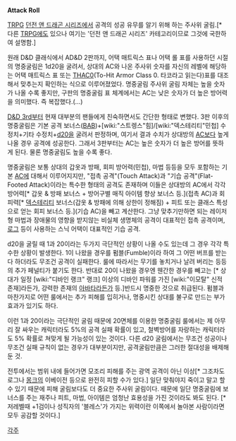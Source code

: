 '''Attack Roll'''

[[TRPG]] [[던전 앤 드래곤 시리즈]]에서 공격의 성공 유무를 알기 위해 하는 주사위 굴림.[* 다른 [[TRPG]]에도 있으나 여기는 '던전 앤 드래곤 시리즈' 카테고리이므로 그것에 국한하여 설명함.]

원래 D&D 클래식에서 AD&D 2판까지, 어택 매트릭스 표나 어택 롤 표를 사용하던 시절의 명중굴림은 1d20을 굴려서, 상대의 AC와 나온 주사위 숫자를 자신의 레벨에 해당하는 어택 매트릭스 표 또는 [[THAC0]](To-Hit Armor Class 0. 타코라고 읽는다)표를 대조해서 맞추는지 확인하는 식으로 이루어졌었다. 명중굴림 주사위 굴림 자체는 높을 숫자가 나올 수록 좋지만, 구판의 명중굴림 표 체계에서는 AC는 낮은 숫자가 더 높은 방어력을 의미했다. 즉 복잡했다.(…)

[[D&D 3rd]]부터 현재 대부분의 팬들에게 친숙하면서도 간단한 형태로 변했다. 3판 이후의 명중굴림은 기본 공격 보너스([[BAB]])+[wiki:"스트렝스"힘]/[wiki:"덱스테리티"민첩] 수정치+기타 수정치+[[d20]]을 굴려서 판정하며, 여기서 결과 수치가 상대방의 [[AC]]보다 높게 나올 경우 공격에 성공한다. 그래서 3판부터는 AC는 높은 숫자가 더 높은 방어를 뜻하게 된다. 물론 명중굴림도 높을 수록 좋다.

명중굴림은 보통 상대의 갑옷과 방패, 회피 방어력(민첩), 마법 등등을 모두 포함하는 기본 [[AC]]에 대해서 이루어지지만, "접촉 공격"(Touch Attack)과 "기습 공격"(Flat-Footed Attack)이라는 특수한 형태의 공격도 존재하며 이들은 상대방의 AC에서 각각 방어력[* 갑옷 & 방패 보너스 + 방어구별 매직 아이템 향상 보너스 등.](접촉 AC)과 회피력[* [[덱스테리티]] 보너스(갑옷 & 방패에 의해 상한이 정해짐) + 피트 또는 클래스 특성으로 얻는 회피 보너스 등.](기습 AC)을 빼고 계산한다. 그냥 맞추기만하면 되는 레이저형 마법과 장애물의 영향을 받지않는 비실체 생명체의 공격이 대표적인 접촉 공격이며, [[로그]] 등이 사용하는 스닉 어택이 대표적인 기습 공격.

d20을 굴릴 때 1과 20이라는 두가지 극단적인 상황이 나올 수도 있는데 그 경우 각각 특수한 상황이 발생한다. 1이 나왔을 경우를 펌블(Fumble)이라 하여 그 어떤 버프를 받는다 하더라도 무조건 공격이 실패한다. 룰에 따라서는 무기를 놓치거나 날려 버리는 등등의 추가 페널티가 붙기도 한다. 반대로 20이 나왔을 경우엔 웬간한 경우를 빼고는 [* 상대가 일정 [wiki:"디바인 랭크" 랭크] 이상의 디바인 파워를 가진 [wiki:"이모탈" 신적 존재]라든가, 강력한 존재의 [[아바타]]라든가 등.]반드시 명중한 것으로 취급된다. 펌블과 마찬가지로 어떤 룰에서는 추가 피해를 입히거나, 명중시킨 상대를 불구로 만드는 부가 효과가 있기도 하다.

이런 1과 20이라는 극단적인 굴림 때문에 20면체를 이용한 명중굴림 룰에서는 제 아무리 잘 싸우는 캐릭터라도 5%의 공격 실패 확률이 있고, 철벽방어를 자랑하는 캐릭터라도 5% 확률로 쳐맞게 될 가능성이 있는 것이다. 다른 d20 굴림에서는 무조건 성공이나 무조건 실패 규칙이 없는 경우가 대부분이지만, 공격굴림만큼은 그러한 절대성을 배제해둔 것.

전투에서는 범위 내에 들어가면 모조리 피해를 주는 광역 공격이 아닌 이상[* 그조차도 로그나 [[몽크]]의 이베이전 등으로 완전히 피할 수가 있다.] 일단 맞춰야지 죽이고 말고 할 수 있기 때문에 피해 굴림보다도 더 중요한 주사위 굴림이다. 때문에 일단 명중굴림에 보너스를 주는 재주나 피트, 마법, 아이템은 엄청난 효용성을 가진 것이라도 봐도 된다. [* 저레벨때 +1검이나 성직자의 '블레스'가 가지는 위력이란 이쪽에서 놀아본 사람이라면 모두 공감할 것이다.]

[[각주]]
